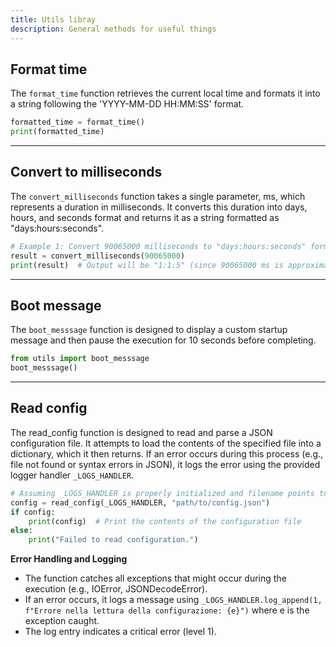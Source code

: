 ```yaml
---
title: Utils libray
description: General methods for useful things
---
```


## Format time

The `format_time` function retrieves the current local time and formats it into a string following the 'YYYY-MM-DD HH:MM:SS' format.

```python
formatted_time = format_time()
print(formatted_time)
```

---

## Convert to milliseconds

The `convert_milliseconds` function takes a single parameter, ms, which represents a duration in milliseconds. It converts this duration into days, hours, and seconds format and returns it as a string formatted as "days:hours:seconds".

```python
# Example 1: Convert 90065000 milliseconds to "days:hours:seconds" format
result = convert_milliseconds(90065000)
print(result)  # Output will be "1:1:5" (since 90065000 ms is approximately 1 day, 1 hour, and 5 seconds)
```

---

## Boot message

The `boot_messsage` function is designed to display a custom startup message and then pause the execution for 10 seconds before completing.

```python
from utils import boot_messsage
boot_messsage()
```

---

## Read config

The read_config function is designed to read and parse a JSON configuration file. It attempts to load the contents of the specified file into a dictionary, which it then returns. If an error occurs during this process (e.g., file not found or syntax errors in JSON), it logs the error using the provided logger handler `_LOGS_HANDLER`.

```python
# Assuming _LOGS_HANDLER is properly initialized and filename points to a valid JSON configuration file
config = read_config(_LOGS_HANDLER, "path/to/config.json")
if config:
    print(config)  # Print the contents of the configuration file
else:
    print("Failed to read configuration.")
```

**Error Handling and Logging**

- The function catches all exceptions that might occur during the execution (e.g., IOError, JSONDecodeError).
- If an error occurs, it logs a message using `_LOGS_HANDLER.log_append(1, f"Errore nella lettura della configurazione: {e}")` where e is the exception caught.
- The log entry indicates a critical error (level 1).
